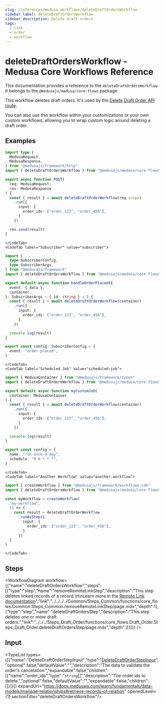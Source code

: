 ```yaml
---
slug: /references/medusa-workflows/deleteDraftOrdersWorkflow
sidebar_label: deleteDraftOrdersWorkflow
sidebar_description: Delete draft orders.
tags:
  - link
  - order
  - workflow
---
```



# deleteDraftOrdersWorkflow - Medusa Core Workflows Reference

This documentation provides a reference to the `deleteDraftOrdersWorkflow`. It belongs to the `@medusajs/medusa/core-flows` package.

This workflow deletes draft orders. It's used by the [Delete Draft Order API route](https://docs.medusajs.com/api/admin#draft-orders\_deletedraftordersid).

You can also use this workflow within your customizations or your own custom workflows, allowing you to wrap custom logic around deleting a draft order.

<SourceCodeLink link="https://github.com/medusajs/medusa/blob/394226b5c18d11072da826ed6a07d4e602e62f18/packages/core/core-flows/src/draft-order/workflows/delete-draft-order.ts#L59" />

## Examples

<CodeTabs group="workflow-exection">
    <CodeTab label="API Route" value="api-route">
    
```ts title="src/api/workflow/route.ts"
import type {
  MedusaRequest,
  MedusaResponse,
} from "@medusajs/framework/http"
import { deleteDraftOrdersWorkflow } from "@medusajs/medusa/core-flows"

export async function POST(
  req: MedusaRequest,
  res: MedusaResponse
) {
  const { result } = await deleteDraftOrderWorkflow(req.scope)
    .run({
      input: {
        order_ids: ["order_123", "order_456"],
      }
    })

  res.send(result)
}
```

    </CodeTab>
    <CodeTab label="Subscriber" value="subscriber">
    
```ts title="src/subscribers/order-placed.ts"
import {
  type SubscriberConfig,
  type SubscriberArgs,
} from "@medusajs/framework"
import { deleteDraftOrdersWorkflow } from "@medusajs/medusa/core-flows"

export default async function handleOrderPlaced({
  event: { data },
  container,
}: SubscriberArgs < { id: string } > ) {
  const { result } = await deleteDraftOrderWorkflow(container)
    .run({
      input: {
        order_ids: ["order_123", "order_456"],
      }
    })

  console.log(result)
}

export const config: SubscriberConfig = {
  event: "order.placed",
}
```

    </CodeTab>
    <CodeTab label="Scheduled Job" value="scheduled-job">
    
```ts title="src/jobs/message-daily.ts"
import { MedusaContainer } from "@medusajs/framework/types"
import { deleteDraftOrdersWorkflow } from "@medusajs/medusa/core-flows"

export default async function myCustomJob(
  container: MedusaContainer
) {
  const { result } = await deleteDraftOrderWorkflow(container)
    .run({
      input: {
        order_ids: ["order_123", "order_456"],
      }
    })

  console.log(result)
}

export const config = {
  name: "run-once-a-day",
  schedule: "0 0 * * *",
}
```

    </CodeTab>
    <CodeTab label="Another Workflow" value="another-workflow">
    
```ts title="src/workflows/my-workflow.ts"
import { createWorkflow } from "@medusajs/framework/workflows-sdk"
import { deleteDraftOrdersWorkflow } from "@medusajs/medusa/core-flows"

const myWorkflow = createWorkflow(
  "my-workflow",
  () => {
    const result = deleteDraftOrderWorkflow
      .runAsStep({
        input: {
          order_ids: ["order_123", "order_456"],
        }
      })
  }
)
```

    </CodeTab>
  </CodeTabs>

## Steps

<WorkflowDiagram workflow={{"name":"deleteDraftOrdersWorkflow","steps":[{"type":"step","name":"removeRemoteLinkStep","description":"This step deletes linked records of a record.\n\nLearn more in the [Remote Link documentation](https://docs.medusajs.com/learn/fundamentals/module-links/remote-link#cascade-delete-linked-records)","link":"../../../../Common/Steps_Common/functions/core_flows.Common.Steps_Common.removeRemoteLinkStep/page.mdx","depth":1},{"type":"step","name":"deleteDraftOrdersStep","description":"This step deletes one or more draft orders.","link":"../../../Steps_Draft_Order/functions/core_flows.Draft_Order.Steps_Draft_Order.deleteDraftOrdersStep/page.mdx","depth":2}]}} />

## Input

<TypeList types={[{"name":"DeleteDraftOrderStepInput","type":"[DeleteDraftOrderStepInput](../../../../types/core_flows.DeleteDraftOrderStepInput/page.mdx)","optional":false,"defaultValue":"","description":"The data to validate the order's cancelation.","expandable":false,"children":[{"name":"order_ids","type":"`string`[]","description":"The order ids to delete.","optional":false,"defaultValue":"","expandable":false,"children":[]}]}]} expandUrl="https://docs.medusajs.com/learn/fundamentals/data-models/manage-relationships#retrieve-records-of-relation" openedLevel={1} sectionTitle="deleteDraftOrdersWorkflow"/>
